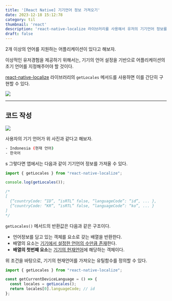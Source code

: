 ```yaml
---
title: '[React Native] 기기언어 정보 가져오기'
date: 2023-12-18 15:12:78
category: til
thumbnail: 'react'
description: 'react-native-localize 라이브러리를 사용해서 유저의 기기언어 정보를 가져오는 방법을 알아보자.'
draft: false
---
```



2개 이상의 언어를 지원하는 어플리케이션이 있다고 해보자.

이상적인 유저경험을 제공하기 위해서는, 기기의 언어 설정을 기반으로 어플리케이션의 초기 언어를 지정해주어야 할 것이다.

[react-native-localize](https://github.com/zoontek/react-native-localize) 라이브러리의 `getLocales` 메서드를 사용하면 이를 간단히 구현할 수 있다.

![](https://i.imgur.com/wMIyHiN.png)


---

## 코드 작성

![](https://i.imgur.com/hKRMdqv.png)

사용자의 기기 언어가 위 사진과 같다고 해보자.

```bash
- Indonesia (현재 언어)
- 한국어
```
s
그렇다면 앱에서는 다음과 같이 기기언어 정보를 가져올 수 있다.

```jsx
import { getLocales } from "react-native-localize";

console.log(getLocales());

/*
[
  {“countryCode: “ID”, “isRTL” false, “languageCode”: “id”, ... },
  {“countryCode: “KR”, “isRTL” false, “languageCode”: “ko”, ... }
]
*/
```

`getLocales()` 메서드의 반환값은 다음과 같은 구조이다.

- 언어정보를 담고 있는 객체를 요소로 갖는 배열을 반환한다.
- 배열의 요소는 <u>기기에서 설정한 언어의 수만큼 존재</u>한다.
- **배열의 첫번째 요소**는 <u>기기의 현재언어</u>에 해당하는 객체이다.


위 조건을 바탕으로, 기기의 현재언어를 가져오는 유틸함수를 정의할 수 있다.

```jsx
import { getLocales } from "react-native-localize";

const getCurrentDeviceLanguage = () => {
  const locales = getLocales();
  return locales[0].languageCode; // id
};
```